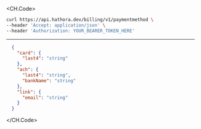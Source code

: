 
<CH.Code>
```bash Example Request
curl https://api.hathora.dev/billing/v1/paymentmethod \
--header 'Accept: application/json' \
--header 'Authorization: YOUR_BEARER_TOKEN_HERE'
```
---

```json Example Response
  {
    "card": {
      "last4": "string"
    },
    "ach": {
      "last4": "string",
      "bankName": "string"
    },
    "link": {
      "email": "string"
    }
  }
```
</CH.Code>
